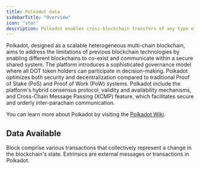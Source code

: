 ```yaml
---
title: Polkadot data
sidebarTitle: "Overview"
icon: "star"
description: Polkadot enables cross-blockchain transfers of any type of data or asset, not just tokens.
---
```


Polkadot, designed as a scalable heterogeneous multi-chain blockchain, aims to address the limitations of previous blockchain technologies by enabling different blockchains to co-exist and communicate within a secure shared system. The platform introduces a sophisticated governance model where all DOT token holders can participate in decision-making. Polkadot optimizes both security and decentralization compared to traditional Proof of Stake (PoS) and Proof of Work (PoW) systems. Polkadot include  the platform's hybrid consensus protocol, validity and availability mechanisms, and Cross-Chain Message Passing (XCMP) feature, which facilitates secure and orderly inter-parachain communication.

You can learn more about Polkadot by visiting the [Polkadot Wiki](https://wiki.polkadot.network/).

## Data Available

<CardGroup cols={2}>
  <Card title="Blocks" icon="cube" href="/data-catalog/polkadot/blocks">
    Block comprise various transactions that collectively represent a change in the blockchain's state.
  </Card>
  <Card title="Extrinsics" icon="cube" href="/data-catalog/polkadot/extinsics">
    Extrinsics are external messages or transactions in Polkadot.
  </Card>
</CardGroup>